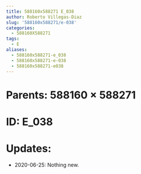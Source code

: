 ```yaml
---
title: 588160x588271 E_038
author: Roberto Villegas-Diaz
slug: '588160x588271/e-038'
categories:
  - 588160X588271
tags:
  - E
aliases:
  - 588160x588271-e_038
  - 588160x588271-e-038
  - 588160x588271-e038
---
```


# **Parents**: 588160 $\times$ 588271
# **ID**: E_038
# **Updates**: 
 - 2020-06-25: Nothing new.
